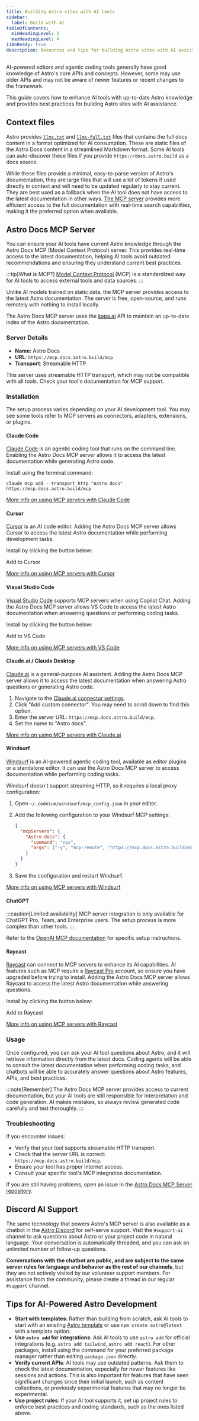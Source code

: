 ```yaml
---
title: Building Astro sites with AI tools
sidebar:
  label: Build with AI
tableOfContents:
  minHeadingLevel: 2
  maxHeadingLevel: 4
i18nReady: true
description: Resources and tips for building Astro sites with AI assistance
---
```



AI-powered editors and agentic coding tools generally have good knowledge of Astro's core APIs and concepts. However, some may use older APIs and may not be aware of newer features or recent changes to the framework.

This guide covers how to enhance AI tools with up-to-date Astro knowledge and provides best practices for building Astro sites with AI assistance.

## Context files

Astro provides [`llms.txt`](https://docs.astro.build/llms.txt) and [`llms-full.txt`](https://docs.astro.build/llms-full.txt) files that contains the full docs content in a format optimized for AI consumption. These are static files of the Astro Docs content in a streamlined Markdown format. Some AI tools can auto-discover these files if you provide `https://docs.astro.build` as a docs source.

While these files provide a minimal, easy-to-parse version of Astro's documentation, they are large files that will use a lot of tokens if used directly in context and will need to be updated regularly to stay current. They are best used as a fallback when the AI tool does not have access to the latest documentation in other ways. [The MCP server](#astro-docs-mcp-server) provides more efficient access to the full documentation with real-time search capabilities, making it the preferred option when available.

## Astro Docs MCP Server

You can ensure your AI tools have current Astro knowledge through the Astro Docs MCP (Model Context Protocol) server. This provides real-time access to the latest documentation, helping AI tools avoid outdated recommendations and ensuring they understand current best practices.

:::tip[What is MCP?]
[Model Context Protocol](https://modelcontextprotocol.io/) (MCP) is a standardized way for AI tools to access external tools and data sources.
:::

Unlike AI models trained on static data, the MCP server provides access to the latest Astro documentation. The server is free, open-source, and runs remotely with nothing to install locally.

The Astro Docs MCP server uses the [kapa.ai](https://www.kapa.ai/) API to maintain an up-to-date index of the Astro documentation. 

### Server Details

- **Name**: Astro Docs
- **URL**: `https://mcp.docs.astro.build/mcp`
- **Transport**: Streamable HTTP

This server uses streamable HTTP transport, which may not be compatible with all tools. Check your tool's documentation for MCP support.

### Installation

The setup process varies depending on your AI development tool. You may see some tools refer to MCP servers as connectors, adapters, extensions, or plugins.

#### Claude Code

[Claude Code](https://docs.anthropic.com/en/docs/claude-code/overview) is an agentic coding tool that runs on the command line. Enabling the Astro Docs MCP server allows it to access the latest documentation while generating Astro code.

Install using the terminal command:

```shell
claude mcp add --transport http "Astro docs" https://mcp.docs.astro.build/mcp
```

[More info on using MCP servers with Claude Code](https://docs.anthropic.com/en/docs/claude-code/mcp)

#### Cursor

[Cursor](https://cursor.com) is an AI code editor. Adding the Astro Docs MCP server allows Cursor to access the latest Astro documentation while performing development tasks.

Install by clicking the button below:

<LinkButton href="cursor://anysphere.cursor-deeplink/mcp/install?name=Astro%20docs&config=eyJ1cmwiOiJodHRwczovL21jcC5kb2NzLmFzdHJvLmJ1aWxkL21jcCJ9">Add to Cursor</LinkButton>

[More info on using MCP servers with Cursor](https://docs.cursor.com/context/mcp)

#### Visual Studio Code

[Visual Studio Code](https://code.visualstudio.com) supports MCP servers when using Copilot Chat. Adding the Astro Docs MCP server allows VS Code to access the latest Astro documentation when answering questions or performing coding tasks.

Install by clicking the button below:

<LinkButton href="vscode:mcp/install?%7B%22name%22%3A%22Astro%20docs%22%2C%22url%22%3A%22https%3A%2F%2Fmcp.docs.astro.build%2Fmcp%22%7D">Add to VS Code</LinkButton>

[More info on using MCP servers with VS Code](https://code.visualstudio.com/docs/copilot/chat/mcp-servers#_add-an-mcp-server)

#### Claude.ai / Claude Desktop

[Claude.ai](https://claude.ai) is a general-purpose AI assistant. Adding the Astro Docs MCP server allows it to access the latest documentation when answering Astro questions or generating Astro code.

<Steps>

1. Navigate to the [Claude.ai connector settings](https://claude.ai/settings/connectors).
2. Click "Add custom connector". You may need to scroll down to find this option.
3. Enter the server URL: `https://mcp.docs.astro.build/mcp`.
4. Set the name to "Astro docs".

</Steps>

[More info on using MCP servers with Claude.ai](https://support.anthropic.com/en/articles/10168395-setting-up-integrations-on-claude-ai#h_cda40ecb32)

#### Windsurf

[Windsurf](https://windsurf.com/) is an AI-powered agentic coding tool, available as editor plugins or a standalone editor. It can use the Astro Docs MCP server to access documentation while performing coding tasks.

Windsurf doesn't support streaming HTTP, so it requires a local proxy configuration:

<Steps>

1. Open `~/.codeium/windsurf/mcp_config.json` in your editor.
2. Add the following configuration to your Windsurf MCP settings:

   ```json title="MCP Configuration" {3-6}
   {
     "mcpServers": {
       "Astro docs": {
         "command": "npx",
         "args": ["-y", "mcp-remote", "https://mcp.docs.astro.build/mcp"]
       }
     }
   }
   ```
3. Save the configuration and restart Windsurf.

</Steps>

[More info on using MCP servers with Windsurf](https://docs.windsurf.com/windsurf/cascade/mcp#mcp-config-json)

#### ChatGPT

:::caution[Limited availability]
MCP server integration is only available for ChatGPT Pro, Team, and Enterprise users. The setup process is more complex than other tools.
:::

Refer to the [OpenAI MCP documentation](https://platform.openai.com/docs/mcp#test-and-connect-your-mcp-server) for specific setup instructions.

#### Raycast

[Raycast](https://www.raycast.com/) can connect to MCP servers to enhance its AI capabilities. AI features such as MCP require a [Raycast Pro](https://www.raycast.com/pro) account, so ensure you have upgraded before trying to install. Adding the Astro Docs MCP server allows Raycast to access the latest Astro documentation while answering questions.

Install by clicking the button below:

<LinkButton href="raycast://mcp/install?%7B%22name%22%3A%22Astro%20docs%22%2C%22type%22%3A%22http%22%2C%22url%22%3A%22https%3A%2F%2Fmcp.docs.astro.build%2Fmcp%22%7D">Add to Raycast</LinkButton>

[More info on using MCP servers with Raycast](https://manual.raycast.com/model-context-protocol)

### Usage

Once configured, you can ask your AI tool questions about Astro, and it will retrieve information directly from the latest docs. Coding agents will be able to consult the latest documentation when performing coding tasks, and chatbots will be able to accurately answer questions about Astro features, APIs, and best practices.

:::note[Remember]
The Astro Docs MCP server provides access to current documentation, but your AI tools are still responsible for interpretation and code generation. AI makes mistakes, so always review generated code carefully and test thoroughly.
:::

### Troubleshooting

If you encounter issues:

- Verify that your tool supports streamable HTTP transport.
- Check that the server URL is correct: `https://mcp.docs.astro.build/mcp`.
- Ensure your tool has proper internet access.
- Consult your specific tool's MCP integration documentation.

If you are still having problems, open an issue in the [Astro Docs MCP Server repository](https://github.com/withastro/docs-mcp/issues).


## Discord AI Support

The same technology that powers Astro's MCP server is also available as a chatbot in the [Astro Discord](https://astro.build/chat) for self-serve support. Visit the `#support-ai` channel to ask questions about Astro or your project code in natural language. Your conversation is automatically threaded, and you can ask an unlimited number of follow-up questions.

**Conversations with the chatbot are public, and are subject to the same server rules for language and behavior as the rest of our channels**, but they are not actively visited by our volunteer support members. For assistance from the community, please create a thread in our regular `#support` channel.

## Tips for AI-Powered Astro Development

- **Start with templates**: Rather than building from scratch, ask AI tools to start with an existing [Astro template](https://astro.build/themes/) or use `npm create astro@latest` with a template option.
- **Use `astro add` for integrations**: Ask AI tools to use `astro add` for official integrations (e.g. `astro add tailwind`, `astro add react`). For other packages, install using the command for your preferred package manager rather than editing `package.json` directly.
- **Verify current APIs**: AI tools may use outdated patterns. Ask them to check the latest documentation, especially for newer features like sessions and actions. This is also important for features that have seen significant changes since their initial launch, such as content collections, or previously experimental features that may no longer be experimental.
- **Use project rules**: If your AI tool supports it, set up project rules to enforce best practices and coding standards, such as the ones listed above.
